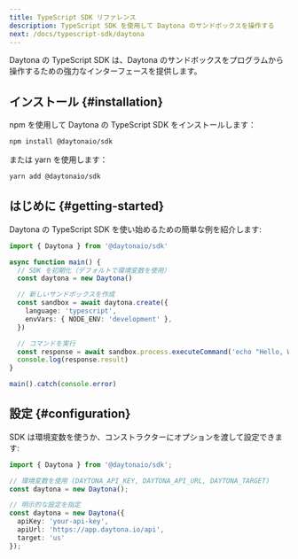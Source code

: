 ```yaml
---
title: TypeScript SDK リファレンス
description: TypeScript SDK を使用して Daytona のサンドボックスを操作する
next: /docs/typescript-sdk/daytona
---
```


Daytona の TypeScript SDK は、Daytona のサンドボックスをプログラムから操作するための強力なインターフェースを提供します。

## インストール \{#installation\}

npm を使用して Daytona の TypeScript SDK をインストールします：

```bash
npm install @daytonaio/sdk
```

または yarn を使用します：

```bash
yarn add @daytonaio/sdk
```

## はじめに \{#getting-started\}

Daytona の TypeScript SDK を使い始めるための簡単な例を紹介します:

```typescript
import { Daytona } from '@daytonaio/sdk'

async function main() {
  // SDK を初期化（デフォルトで環境変数を使用）
  const daytona = new Daytona()

  // 新しいサンドボックスを作成
  const sandbox = await daytona.create({
    language: 'typescript',
    envVars: { NODE_ENV: 'development' },
  })

  // コマンドを実行
  const response = await sandbox.process.executeCommand('echo "Hello, World!"')
  console.log(response.result)
}

main().catch(console.error)
```

## 設定 \{#configuration\}

SDK は環境変数を使うか、コンストラクターにオプションを渡して設定できます:

```typescript
import { Daytona } from '@daytonaio/sdk';

// 環境変数を使用 (DAYTONA_API_KEY, DAYTONA_API_URL, DAYTONA_TARGET)
const daytona = new Daytona();

// 明示的な設定を指定
const daytona = new Daytona({
  apiKey: 'your-api-key',
  apiUrl: 'https://app.daytona.io/api',
  target: 'us'
});
```
